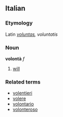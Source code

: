 ==Italian==
===Etymology===
Latin ''[[voluntas]], voluntatis''
===Noun===
'''volontà''' ''f''

# [[will]]

===Related terms===
*[[volentieri]]
*[[volere]]
*[[volontario]]
*[[volonteroso]]